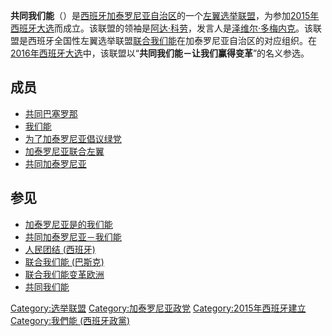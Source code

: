 {{not|共同－联合我们能}}
{{Infobox political party
|name               = 共同我们能
|native_name        = En Comú Podem
|colorcode          = #6E236E
|logo               = En Comú Podem 2021 icon.svg
|logo_size          = 300px
|leader             = [[阿达·科劳|阿达·科劳]]
|spokesperson       = 	[[泽维尔·多梅内克|泽维尔·多梅内克]]
|slogan             = 
|founded            = {{start date|2015|10}}
|headquarters       = 
|newspaper          =  
|youth_wing         =   
|membership_year    = 
|membership         = 
|ideology           = 
|position           = [[左翼|左翼]]
|national           = [[联合我们能|联合我们能]]
|前身=[[加泰罗尼亚是的我们能|加泰罗尼亚是的我们能]]
|继承者        = [[共同加泰罗尼亚－我们能|共同加泰罗尼亚－我们能]]
|international      = 
|european           =  
|europarl           =  
|affiliation1_title =  
|affiliation1       = 
|student_wing       =
|colors             = 
|symbol             = 
|seats1_title       = [[众议院_(西班牙)|众议院]]
|seats1             = {{Composition bar|7|47|hex=#6E236E}}
|website            = {{url|http://encomupodem.cat/}}
|country            = 西班牙
|state              = 加泰罗尼亚
}}
'''共同我们能'''（{{lang-ca|En Comú Podem}}）是[[西班牙|西班牙]][[加泰罗尼亚自治区|加泰罗尼亚自治区]]的一个[[左翼|左翼]][[选举联盟|选举联盟]]，为参加[[2015年西班牙大选|2015年西班牙大选]]而成立。该联盟的领袖是[[阿达·科劳|阿达·科劳]]，发言人是[[泽维尔·多梅内克|泽维尔·多梅内克]]。该联盟是西班牙全国性左翼选举联盟[[联合我们能|联合我们能]]在加泰罗尼亚自治区的对应组织。在[[2016年西班牙大选|2016年西班牙大选]]中，该联盟以“'''共同我们能－让我们赢得变革'''”的名义参选。

==成员==
*[[共同巴塞罗那|共同巴塞罗那]]
*[[我们能|我们能]]
*[[为了加泰罗尼亚倡议绿党|为了加泰罗尼亚倡议绿党]]
*[[加泰罗尼亚联合左翼|加泰罗尼亚联合左翼]]
*[[共同加泰罗尼亚|共同加泰罗尼亚]]

== 参见 ==
*[[加泰罗尼亚是的我们能|加泰罗尼亚是的我们能]]
*[[共同加泰罗尼亚－我们能|共同加泰罗尼亚－我们能]]
*[[人民团结_(西班牙)|人民团结 (西班牙)]]
*[[联合我们能_(巴斯克)|联合我们能 (巴斯克)]]
* [[联合我们能变革欧洲|联合我们能变革欧洲]]
* [[共同我们能|共同我们能]]

[[Category:选举联盟|Category:选举联盟]]
[[Category:加泰罗尼亚政党|Category:加泰罗尼亚政党]]
[[Category:2015年西班牙建立|Category:2015年西班牙建立]]
[[Category:我們能_(西班牙政黨)|Category:我們能 (西班牙政黨)]]
